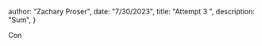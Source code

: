 



  author: "Zachary Proser",
  date: "7/30/2023",
  title: "Attempt 3 ",
  description: "Sum", 
 }

  
 Con    
  
